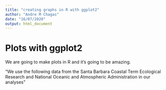 ```yaml
---
title: "creating graphs in R with ggplot2"
author: "Andre M Chagas"
date: "16/07/2020"
output: html_document
---
```

# Plots with ggplot2

We are going to make plots in R and it's going to be amazing.

"We use the following data from the Santa Barbara Coastal Term Ecological Research and National  Oceanic and Atmospheric Administration in our analyses"